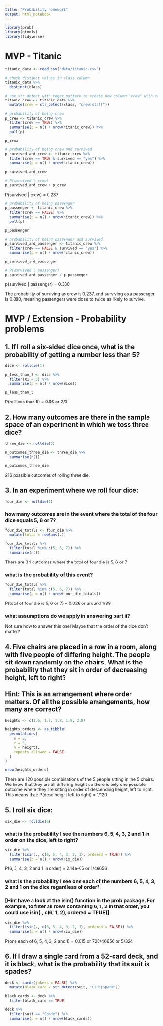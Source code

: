 ```yaml
---
title: "Probability homework"
output: html_notebook
---
```


```r
library(prob)
library(gtools)
library(tidyverse)
```

# MVP - Titanic
```r
titanic_data <- read_csv("data/titanic.csv")

# check distinct values in class column
titanic_data %>%
  distinct(class)

# use str_detect with regex pattern to create new column "crew" with true/false values
titanic_crew <- titanic_data %>%
  mutate(crew = str_detect(class, "crew|staff"))
```


```r
# probability of being crew
p_crew <- titanic_crew %>%
  filter(crew == TRUE) %>%
  summarise(p = n() / nrow(titanic_crew)) %>%
  pull(p)

p_crew
```


```r
# probability of being crew and survived
p_survived_and_crew <- titanic_crew %>%
  filter(crew == TRUE & survived == "yes") %>%
  summarise(p = n() / nrow(titanic_crew))

p_survived_and_crew
```
```r
# P(survived | crew)
p_survived_and_crew / p_crew
```
P(survived | crew) = 0.237

```r
# probability of being passenger
p_passenger <- titanic_crew %>%
  filter(crew == FALSE) %>%
  summarise(p = n() / nrow(titanic_crew)) %>%
  pull(p)

p_passenger
```


```r
# probability of being passenger and survived
p_survived_and_passenger <- titanic_crew %>%
  filter(crew == FALSE & survived == "yes") %>%
  summarise(p = n() / nrow(titanic_crew))

p_survived_and_passenger
```

```r
# P(survived | passenger)
p_survived_and_passenger / p_passenger
```

p(survived | passenger) = 0.380

The probability of surviving as crew is 0.237, and surviving as a passenger is 0.380, meaning passengers were close to twice as likely to survive.

# MVP / Extension - Probability problems

## 1. If I roll a six-sided dice once, what is the probability of getting a number less than 5?

```r
dice <- rolldie(1)

p_less_than_5 <- dice %>%
  filter(X1 < 5) %>%
  summarise(p = n() / nrow(dice))

p_less_than_5
```
P(roll less than 5) = 0.66 or 2/3


## 2. How many outcomes are there in the sample space of an experiment in which we toss three dice?

```r
three_die <- rolldie(3)

n_outcomes_three_die <- three_die %>%
  summarise(n())

n_outcomes_three_die
```
216 possible outcomes of rolling three die.

## 3. In an experiment where we roll four dice:

```r
four_die <- rolldie(4)
```

### how many outcomes are in the event where the total of the four dice equals 5, 6 or 7?
```r
four_die_totals <- four_die %>%
  mutate(total = rowSums(.))

four_die_totals %>%
  filter(total %in% c(5, 6, 7)) %>%
  summarise(n())
```
There are 34 outcomes where the total of four die is 5, 6 or 7

### what is the probability of this event?
```r
four_die_totals %>%
  filter(total %in% c(5, 6, 7)) %>%
  summarise(p = n() / nrow(four_die_totals))
```
P(total of four die is 5, 6 or 7) = 0.026 or around 1/38

### what assumptions do we apply in answering part ii?

Not sure how to answer this one! Maybe that the order of the dice don't matter?


## 4. Five chairs are placed in a row in a room, along with five people of differing height. The people sit down randomly on the chairs. What is the probability that they sit in order of decreasing height, left to right?

## Hint: This is an arrangement where order matters. Of all the possible arrangements, how many are correct?

```r
heights <- c(1.6, 1.7, 1.8, 1.9, 2.0)

heights_orders <- as_tibble(
  permutations(
    n = 5,
    r = 5,
    v = heights,
    repeats.allowed = FALSE
  )
)

nrow(heights_orders)
```

There are 120 possible combinations of the 5 people sitting in the 5 chairs. We know that they are all differing height so there is only one possible outcome where they are sitting in order of descending height, left to right. This means that:
P(desc height left to right) = 1/120

## 5. I roll six dice:
```r
six_die <- rolldie(6)
```

### what is the probability I see the numbers 6, 5, 4, 3, 2 and 1 in order on the dice, left to right?
```r
six_die %>%
  filter(isin(., c(6, 5, 4, 3, 2, 1), ordered = TRUE)) %>%
  summarise(p = n() / nrow(six_die))

```
P(6, 5, 4, 3, 2 and 1 in order) = 2.14e-05 or 1/46656

### what is the probability I see one each of the numbers 6, 5, 4, 3, 2 and 1 on the dice regardless of order?
### [Hint have a look at the isin() function in the prob package. For example, to filter all rows containing 6, 1, 2 in that order, you could use isin(., c(6, 1, 2), ordered = TRUE)]
```r
six_die %>%
  filter(isin(., c(6, 5, 4, 3, 2, 1), ordered = FALSE)) %>%
  summarise(p = n() / nrow(six_die))
```
P(one each of 6, 5, 4, 3, 2 and 1) = 0.015 or 720/46656 or 5/324

## 6. If I draw a single card from a 52-card deck, and it is black, what is the probability that its suit is spades? 

```r
deck <- cards(jokers = FALSE) %>%
  mutate(black_card = str_detect(suit, "Club|Spade"))

black_cards <- deck %>%
  filter(black_card == TRUE)

deck %>%
  filter(suit == "Spade") %>%
  summarise(p = n() / nrow(black_cards))
```

